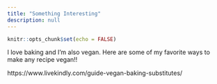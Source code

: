 ```yaml
---
title: "Something Interesting"
description: null
---
```

```r
knitr::opts_chunk$set(echo = FALSE)
```

I love baking and I’m also vegan. Here are some of my favorite ways to make any recipe vegan!!

https://www.livekindly.com/guide-vegan-baking-substitutes/